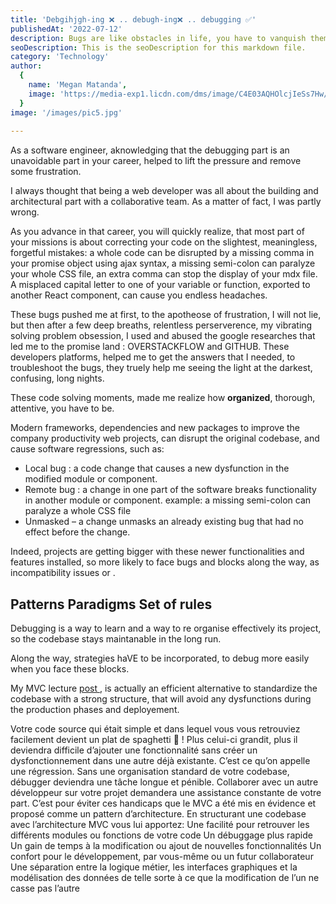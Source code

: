 ```yaml
---
title: 'Debgihjgh-ing ❌ .. debugh-ing❌ .. debugging ✅'
publishedAt: '2022-07-12'
description: Bugs are like obstacles in life, you have to vanquish them
seoDescription: This is the seoDescription for this markdown file.
category: 'Technology'
author:
  {
    name: 'Megan Matanda',
    image: 'https://media-exp1.licdn.com/dms/image/C4E03AQHOlcjIeSs7Hw/profile-displayphoto-shrink_200_200/0/1656079264419?e=1665014400&v=beta&t=iqNsDEnusO-SGUDunM-TC5ZJcMGGMq6Yn_xWwOVYXvE',
  }
image: '/images/pic5.jpg'
  
--- 
```


As a software engineer, aknowledging that the debugging part is an unavoidable part in your career, helped to lift the pressure and remove some frustration.

I always thought that being a web developer was all about the building and architectural part with a collaborative team. As a matter of fact, I was partly wrong. 

As you advance in that career, you will quickly realize, that most part of your missions is about correcting your code on the slightest, meaningless, forgetful mistakes: a whole code can be disrupted by a missing comma in your promise object using ajax syntax,
 a missing semi-colon can paralyze your whole CSS file, 
an extra comma can stop the display of your mdx file. A misplaced capital letter to one of your variable or function, exported to another React component, can cause you endless headaches.

These bugs pushed me at first, to the apotheose of frustration, I will not lie, but then after a few deep breaths, relentless perserverence, my vibrating solving problem obsession, I used and abused the google researches that led me  to the promise land : OVERSTACKFLOW and GITHUB. These developers platforms, helped me to get the answers that I needed, to troubleshoot the bugs, they truely help me seeing the light at the darkest, confusing, long nights.


These code solving moments, made me realize how **organized**, thorough, attentive, you have to be.

Modern frameworks, dependencies and new packages to improve the company productivity web projects, can disrupt the original codebase, and cause software regressions, such as:

 - Local bug : a code change that causes a new dysfunction in the modified module or component.
 - Remote bug : a change in one part of the software breaks functionality in another module or component. example: a missing semi-colon can paralyze a whole CSS file
 - Unmasked – a change unmasks an already existing bug that had no effect before the change.

Indeed, projects are getting bigger with these newer functionalities and features installed, so more likely to face bugs and blocks along the way, as incompatibility issues or . 


## Patterns Paradigms Set of rules

Debugging is a way to learn and a way to re organise effectively its project, so the codebase stays maintanable in the long run. 

Along the way, strategies haVE to be incorporated, to debug more easily when you face these blocks.

My MVC lecture <a href="/articles/post-7">post </a> , is actually an efficient alternative to standardize the codebase with a strong structure, 
that will avoid any dysfunctions during the production phases and deployement.





Votre code source qui était simple et dans lequel vous vous retrouviez facilement devient un plat de spaghetti 🍝 ! Plus celui-ci grandit, plus il deviendra difficile d’ajouter une fonctionnalité sans créer un dysfonctionnement dans une autre déjà existante. C’est ce qu’on appelle une régression. Sans une organisation standard de votre codebase, débugger deviendra une tâche longue et pénible. Collaborer avec un autre développeur sur votre projet demandera une assistance constante de votre part.
C’est pour éviter ces handicaps que le MVC a été mis en évidence et proposé comme un pattern d’architecture.
En structurant une codebase avec l’architecture MVC vous lui apportez:
Une facilité pour retrouver les différents modules ou fonctions de votre code
Un débuggage plus rapide
Un gain de temps à la modification ou ajout de nouvelles fonctionnalités
Un confort pour le développement, par vous-même ou un futur collaborateur
Une séparation entre la logique métier, les interfaces graphiques et la modélisation des données de telle sorte à ce que la modification de l’un ne casse pas l’autre